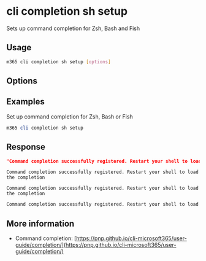 
# cli completion sh setup

Sets up command completion for Zsh, Bash and Fish

## Usage

```sh
m365 cli completion sh setup [options]
```

## Options

<Global />

## Examples

Set up command completion for Zsh, Bash or Fish

```powershell
m365 cli completion sh setup
```

## Response

<Tabs>
  <TabItem value="JSON">

  ```json
  "Command completion successfully registered. Restart your shell to load the completion"
  ```

  </TabItem>
  <TabItem value="Text">

  ```text
  Command completion successfully registered. Restart your shell to load the completion
  ```

  </TabItem>
  <TabItem value="CSV">

  ```csv
  Command completion successfully registered. Restart your shell to load the completion
  ```

  </TabItem>
  <TabItem value="Markdown">

  ```md
  Command completion successfully registered. Restart your shell to load the completion
  ```

  </TabItem>
</Tabs>

## More information

- Command completion: [https://pnp.github.io/cli-microsoft365/user-guide/completion/](https://pnp.github.io/cli-microsoft365/user-guide/completion/)

